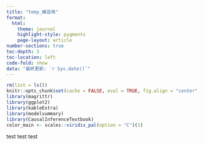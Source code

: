 ```yaml
---
title: "temp_練習用"
format: 
  html: 
    theme: journal
    highlight-style: pygments
    page-layout: article
number-sections: true
toc-depth: 3
toc-location: left
code-fold: show
data: "最終更新: `r Sys.date()`"
---
```


```r
rm(list = ls())
knitr::opts_chunk$set(cache = FALSE, eval = TRUE, fig.align = "center", warning = FALSE)
library(magrittr)
library(ggplot2)
library(kableExtra)
library(modelsummary)
library(CausalInferenceTextbook)
color_main <- scales::viridis_pal(option = "C")(1)
```

test test test
